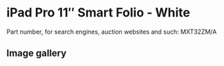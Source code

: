 
# iPad Pro 11″ Smart Folio - White

Part number, for search engines, auction websites and such: MXT32ZM/A

## Image gallery

<div style={{ width: "768px" }}>
  <GalleryComponent
    images={[
      {
        original: "/everysource/MXT32.webp",
        thumbnail: "/everypreview/MXT32.webp",
      },
      {
        original: "/everysource/MXT32_AV1.webp",
        thumbnail: "/everypreview/MXT32_AV1.webp",
      },
      {
        original: "/everysource/MXT32_AV2.webp",
        thumbnail: "/everypreview/MXT32_AV2.webp",
      },
      {
        original: "/everysource/MXT32_AV3.webp",
        thumbnail: "/everypreview/MXT32_AV3.webp",
      },
      {
        original: "/everysource/MXT32_AV4.webp",
        thumbnail: "/everypreview/MXT32_AV4.webp",
      },
      {
        original: "/everysource/MXT32_AV5.webp",
        thumbnail: "/everypreview/MXT32_AV5.webp",
      }
    ]}
  />
</div>